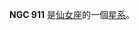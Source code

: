 {{NGCInfoBox|NGCID=NGC 911|發現者=讓·瑪璉·愛德華·史提芬|發現日期=1878年10月30日|其他編號=UGC 1878,MCG 7-6-16,ZWG 539.21|曆元=J2000.0|赤經=2時25分42.4秒
|赤緯=41°57'24"|星座=仙女座|星體=星系|星等=12.8|表面亮度=12.8|藍等=13.8}}

'''NGC 911''' 是[[仙女座|仙女座]]的一個[[星系|星系]]。

{{NGCReference|911}}

{{Catalogs|NGC=911}}

{{天文小作品}}